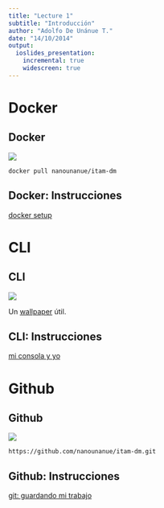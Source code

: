 ```yaml
---
title: "Lecture 1"
subtitle: "Introducción"
author: "Adolfo De Unánue T."
date: "14/10/2014"
output: 
  ioslides_presentation:
    incremental: true
    widescreen: true
---
```



# Docker

## Docker {.flexbox .vcenter}

<img src="http://ddf912383141a8d7bbe4-e053e711fc85de3290f121ef0f0e3a1f.r87.cf1.rackcdn.com/docker-whale.png" align="center" />

`docker pull nanounanue/itam-dm`

## Docker: Instrucciones {.flexbox .vcenter}


[docker setup](0-docker.Rmd)

# CLI

## CLI {.flexbox .vcenter}

<img src="http://http503.files.wordpress.com/2010/10/terminal_icon.png?w=300&h=300" align="center" />

Un [wallpaper](http://iamhanif.files.wordpress.com/2012/08/linux_cli_commands.jpg) útil.

## CLI: Instrucciones {.flexbox .vcenter}


[mi consola y yo](1-cli.Rmd)


# Github

## Github {.flexbox .vcenter}

<img src="http://www.escope.cz/images/gr200.png" align="center" /> 

`https://github.com/nanounanue/itam-dm.git`

## Github: Instrucciones {.flexbox .vcenter}

[git: guardando mi trabajo](2-git-tour.Rmd)


